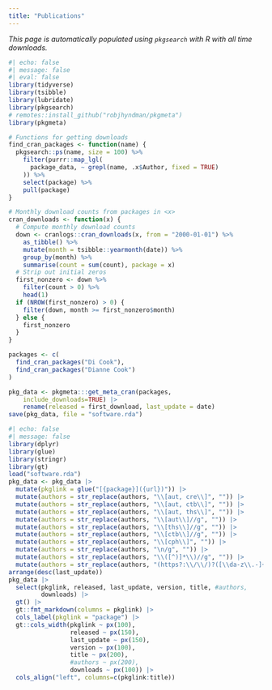 ```yaml
---
title: "Publications"
---
```


*This page is automatically populated using `pkgsearch` with R with all time downloads.*

```r
#| echo: false
#| message: false
#| eval: false
library(tidyverse)
library(tsibble)
library(lubridate)
library(pkgsearch)
# remotes::install_github("robjhyndman/pkgmeta")
library(pkgmeta)

# Functions for getting downloads
find_cran_packages <- function(name) {
  pkgsearch::ps(name, size = 100) %>%
    filter(purrr::map_lgl(
      package_data, ~ grepl(name, .x$Author, fixed = TRUE)
    )) %>%
    select(package) %>%
    pull(package)
}

# Monthly download counts from packages in <x>
cran_downloads <- function(x) {
  # Compute monthly download counts
  down <- cranlogs::cran_downloads(x, from = "2000-01-01") %>%
    as_tibble() %>%
    mutate(month = tsibble::yearmonth(date)) %>%
    group_by(month) %>%
    summarise(count = sum(count), package = x)
  # Strip out initial zeros
  first_nonzero <- down %>%
    filter(count > 0) %>%
    head(1)
  if (NROW(first_nonzero) > 0) {
    filter(down, month >= first_nonzero$month)
  } else {
    first_nonzero
  }
}

packages <- c(    
  find_cran_packages("Di Cook"),
  find_cran_packages("Dianne Cook")
)

pkg_data <- pkgmeta:::get_meta_cran(packages, 
    include_downloads=TRUE) |>
    rename(released = first_download, last_update = date)
save(pkg_data, file = "software.rda")
```

```r
#| echo: false
#| message: false
library(dplyr)
library(glue)
library(stringr)
library(gt)
load("software.rda")
pkg_data <- pkg_data |>
  mutate(pkglink = glue("[{package}]({url})")) |>
  mutate(authors = str_replace(authors, "\\[aut, cre\\]", "")) |>
  mutate(authors = str_replace(authors, "\\[aut, ctb\\]", "")) |>
  mutate(authors = str_replace(authors, "\\[aut, ths\\]", "")) |>
  mutate(authors = str_replace(authors, "\\[aut\\]//g", "")) |>
  mutate(authors = str_replace(authors, "\\[ths\\]//g", "")) |>
  mutate(authors = str_replace(authors, "\\[ctb\\]//g", "")) |>
  mutate(authors = str_replace(authors, "\\[cph\\]", "")) |>
  mutate(authors = str_replace(authors, "\n/g", "")) |>
  mutate(authors = str_replace(authors, "\\([^)]*\\)//g", "")) |>
  mutate(authors = str_replace(authors, "(https?:\\/\\/)?([\\da-z\\.-]+)\\.([a-z\\.]{2,6})([\\/\\w \\.-]*)", "")) |>
arrange(desc(last_update))
pkg_data |> 
  select(pkglink, released, last_update, version, title, #authors, 
         downloads) |>
  gt() |>
  gt::fmt_markdown(columns = pkglink) |>
  cols_label(pkglink = "package") |> 
  gt::cols_width(pkglink ~ px(100),
                 released ~ px(150),
                 last_update ~ px(150),
                 version ~ px(100),
                 title ~ px(200),
                 #authors ~ px(200),
                 downloads ~ px(100)) |>
  cols_align("left", columns=c(pkglink:title))
```